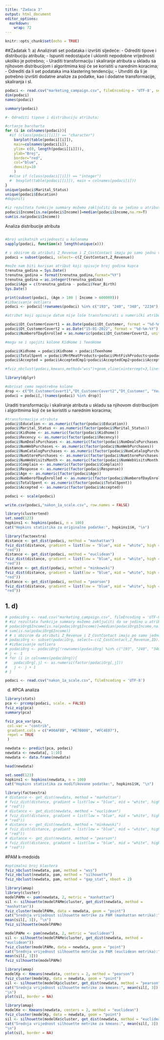 ```yaml
---
title: "Zadaca 3"
output: html_document
editor_options: 
  markdown: 
    wrap: 72
---
```


```r
knitr::opts_chunk$set(echo = TRUE)
```

##Zadatak 1: a) Analizirati set podataka i izvršiti sljedeće: - Odrediti
tipove i distribuciju atributa; - Ispuniti nedostajuće i ukloniti
nepodobne vrijednosti ukoliko je potrebno; - Uraditi transformaciju i
skaliranje atributa u skladu sa njihovom distribucijom i algoritmima
koji će se koristiti u narednim koracima; - Odrediti da li set podataka
ima klastering tendenciju; - Utvrditi da li je potrebno izvršiti dodatne
analize za podatke, kao i dodatne transformacije, skaliranja i sl.

```r
podaci <- read.csv("marketing_campaign.csv", fileEncoding = 'UTF-8', sep = '\t')
dim(podaci)
names(podaci)
```

```r
summary(podaci)
```

```r
#- Odrediti tipove i distribuciju atributa;

#crtanje barcharta
for (i in colnames(podaci)){
  #if (class(podaci[[i]]) == "character")
    barplot(table(podaci[[i]]),
    main=colnames(podaci[i]),
    ylim= c(0, length(podaci[[i]])),
    ylab="Broj",
    border="red",
    col="blue",
    density=10
    )
  #else if (class(podaci[[i]]) == "integer")
  #  boxplot(table(podaci[[i]]), main = colnames(podaci[i]))
}
unique(podaci$Marital_Status)
unique(podaci$Education)
#dopuniti
```

```r
#iz rezultata funkcije summary možemo zaključiti da se jedino u atributu Income nalaze NA vrijednosti, pa ćemo ih popuniti medijanom
podaci$Income[is.na(podaci$Income)]=median(podaci$Income,na.rm=T)
sum(is.na(podaci$Income))
```

Analiza distribucije atributa

```r

```

```r
#broj unikatnih vrijednosti u kolonama
sapply(podaci, function(x) length(unique(x)))
```

```r
# s obzirom da atributi Z_Revenue i Z_CostContact imaju po samo jednu vrijednost, ove kolone su bespotrebne i mogu se odbaciti
podaci = subset(podaci, select=-c(Z_CostContact,Z_Revenue))
```

```r
#može nam biti korisan atribut koji opisuje broj godina kupca
trenutna_godina = Sys.Date()
trenutna_godina = format(trenutna_godina,format="%Y")
trenutna_godina = as.integer(trenutna_godina)
podaci$Age = c(trenutna_godina - podaci$Year_Birth)
Sys.Date()
```

```r
print(subset(podaci, (Age > 100 | Income > 600000)))
#izbacivanje outliera
podaci <- podaci[!rownames(podaci) %in% c("193", "240", "340", "2234"), ]
```

```r
#atribut koji opisuje datum nije loše transformirati u numerički atribut koji opisuje koliko je dana prošlo od prve interakcije korisnika sa kompanijom

podaci$Dt_CustomerCovert1 = as.Date(podaci$Dt_Customer, format = "%d-%m-%Y")
podaci$Dt_CustomerCovert2 = as.Date("15-01-2022", format = "%d-%m-%Y") - as.Date(podaci$Dt_CustomerCovert1, format = "%d-%m-%Y")
podaci$NumberofDayEnrolled = as.numeric(podaci$Dt_CustomerCovert2, units="days")

```

```r

#mogu se i spojiti kolone KidHome i TeenHome

podaci$Kidhome = podaci$Kidhome + podaci$Teenhome
podaci$TotalSpent = podaci$MntMeatProducts+podaci$MntFishProducts+podaci$MntWines+podaci$MntFruits+podaci$MntSweetProducts+podaci$MntGoldProds
podaci$Accepted = podaci$AcceptedCmp1+podaci$AcceptedCmp2+podaci$AcceptedCmp3+podaci$AcceptedCmp4+podaci$AcceptedCmp5
```

```r
#fviz_nbclust(podaci,kmeans,method="wss")+geom_vline(xintercept=3,linetype=2)
```

```r
library(dplyr)
```

```r

#obrisat cemo nepotrebne kolone
drop <- c("Dt_CustomerCovert1","Dt_CustomerCovert2","Dt_Customer", "Year_Birth", "ID", "Teenhome", "MntMeatProducts", "MntFishProducts", "MntWines", "MntFruits", "MntSweetProducts", "MntGoldProds", "AcceptedCmp1", "AcceptedCmp2", "AcceptedCmp3", "AcceptedCmp4", "AcceptedCmp5")
podaci = podaci[,!(names(podaci) %in% drop)]
```

Uraditi transformaciju i skaliranje atributa u skladu sa njihovom
distribucijom i algoritmima koji će se koristiti u narednim koracima;

```r
#transformacija atributa
podaci$Education <- as.numeric(factor(podaci$Education))
podaci$Marital_Status <- as.numeric(factor(podaci$Marital_Status))
podaci$Kidhome <- as.numeric(factor(podaci$Kidhome))
podaci$Recency <- as.numeric(factor(podaci$Recency))
podaci$NumDealsPurchases <- as.numeric(factor(podaci$NumDealsPurchases))
podaci$NumWebPurchases <- as.numeric(factor(podaci$NumWebPurchases))
podaci$NumCatalogPurchases <- as.numeric(factor(podaci$NumCatalogPurchases))
podaci$NumStorePurchases <- as.numeric(factor(podaci$NumStorePurchases))
podaci$NumWebVisitsMonth <- as.numeric(factor(podaci$NumWebVisitsMonth))
podaci$Complain <- as.numeric(factor(podaci$Complain))
podaci$Response <- as.numeric(factor(podaci$Response))
podaci$Age <- as.numeric(factor(podaci$Age))
podaci$NumberofDayEnrolled <- as.numeric(factor(podaci$NumberofDayEnrolled))
podaci$TotalSpent <- as.numeric(factor(podaci$TotalSpent))
podaci$Accepted <- as.numeric(factor(podaci$Accepted))
```
```r
podaci <- scale(podaci)
```

```r
write.csv(podaci,"nakon_1a_scale.csv", row.names = FALSE)
```
```r
library(clustertend)
set.seed(123)
hopkins1 <- hopkins(podaci, n = 100)
cat("Hopkins statistika za originalne podatke:", hopkins1$H, "\n")
```

```r
library(factoextra)
distance <- get_dist(podaci, method = "manhattan")
fviz_dist(distance, gradient = list(low = "blue", mid = "white", high =
"red"))
distance <- get_dist(podaci, method = "euclidean")
fviz_dist(distance, gradient = list(low = "blue", mid = "white", high =
"red"))
distance <- get_dist(podaci, method = "minkowski")
fviz_dist(distance, gradient = list(low = "blue", mid = "white", high =
"red"))
distance <- get_dist(podaci, method = "pearson")
fviz_dist(distance, gradient = list(low = "blue", mid = "white", high =
"red"))
```
## 1. d)

```r
# podaciOrg <- read.csv("marketing_campaign.csv", fileEncoding = 'UTF-8', sep = '\t')
# #iz rezultata funkcije summary možemo zaključiti da se jedino u atributu Income nalaze NA vrijednosti, pa ćemo ih popuniti medijanom
# podaciOrg$Income[is.na(podaciOrg$Income)]=median(podaciOrg$Income,na.rm=T)
# sum(is.na(podaciOrg$Income))
# # s obzirom da atributi Z_Revenue i Z_CostContact imaju po samo jednu vrijednost, ove kolone su bespotrebne i mogu se odbaciti
# podaciOrg <- subset(podaciOrg, select=-c(Z_CostContact,Z_Revenue,ID))
# #izbacivanje outliera
# podaciOrg <- podaciOrg[!rownames(podaciOrg) %in% c("193", "240", "340", "2234"), ]
# j <- 1
# for (i in colnames(podaciOrg)){
#   podaciOrg[,j] <- as.numeric(factor(podaciOrg[,j]))
#   j <- j + 1
# }
```

```r
podaci <- read.csv("nakon_1a_scale.csv", fileEncoding = 'UTF-8')
```

d)
#PCA analiza
```r
library(stats)
pca <- prcomp(podaci, scale. = FALSE)
fviz_eig(pca)
summary(pca)
```


```r
fviz_pca_var(pca,
 col.var = "contrib",
 gradient.cols = c("#00AFBB", "#E7B800", "#FC4E07"),
 repel = TRUE
 )
```

```r
newdata <- predict(pca, podaci)
newdata <- newdata[, 1:10]
newdata <- data.frame(newdata)
```
```r
head(newdata)
```

```r
set.seed(123)
hopkins1 <- hopkins(newdata, n = 100)
cat("Hopkins statistika za modifikovane podatke:", hopkins1$H, "\n")
```

```r
library(factoextra)
# distance <- get_dist(newdata, method = "manhattan")
# fviz_dist(distance, gradient = list(low = "blue", mid = "white", high =
# "red"))
# distance <- get_dist(newdata, method = "euclidean")
# fviz_dist(distance, gradient = list(low = "blue", mid = "white", high =
# "red"))
# distance <- get_dist(newdata, method = "minkowski")
# fviz_dist(distance, gradient = list(low = "blue", mid = "white", high =
# "red"))
# distance <- get_dist(newdata, method = "pearson")
# fviz_dist(distance, gradient = list(low = "blue", mid = "white", high =
# "red"))
```
#PAM k-medoids
```r
#optimalni broj klastera
fviz_nbclust(newdata, pam, method = "wss")
fviz_nbclust(newdata, pam, method = "silhouette")
fviz_nbclust(newdata, pam, method = "gap_stat", nboot = 2)

```
```r
library(amap)
library(cluster)
modelPAMm <- pam(newdata, 2, metric = "manhattan")
sil <- silhouette(modelPAMm$cluster, get_dist(newdata, method =
"manhattan"))
fviz_cluster(modelPAMm, data = newdata, geom = "point")
cat("Srednja vrijednost silhouette metrike za PAM (manhattan metrika):", 
mean(sil[, 3]), "\n")
fviz_silhouette(modelPAMm)

modelPAMe <- pam(newdata, 2, metric = "euclidean")
sil <- silhouette(modelPAMe$cluster, get_dist(newdata, method =
"euclidean"))
fviz_cluster(modelPAMe, data = newdata, geom = "point")
cat("Srednja vrijednost silhouette metrike za PAM (euclidean metrika):", 
mean(sil[, 3]))
fviz_silhouette(modelPAMe)

```

```r
library(amap)
modelKp <- Kmeans(newdata, centers = 2, method = "pearson")
fviz_cluster(modelKp, data = newdata, geom = "point")
sil <- silhouette(modelKp$cluster, get_dist(newdata, method = "pearson"))
cat("Srednja vrijednost silhouette metrike za kmeans:", mean(sil[, 3]), 
"\n")
plot(sil, border = NA)


```
```r
library(amap)
modelKe <- Kmeans(newdata, centers = 2, method = "euclidean")
fviz_cluster(modelKp, data = newdata, geom = "point")
sil <- silhouette(modelKe$cluster, get_dist(newdata, method = "euclidean"))
cat("Srednja vrijednost silhouette metrike za kmeans:", mean(sil[, 3]), 
"\n")
plot(sil, border = NA)
```



